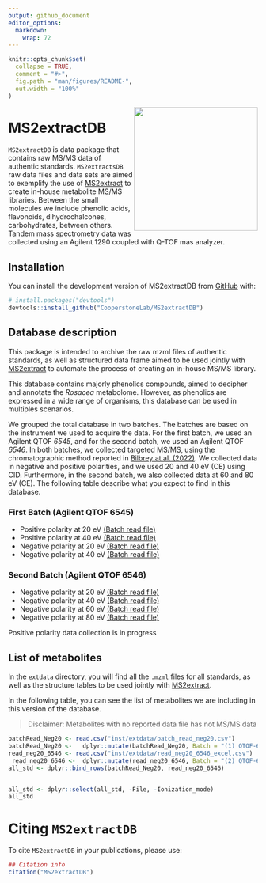 ```yaml
---
output: github_document
editor_options: 
  markdown: 
    wrap: 72
---
```


<!-- README.md is generated from README.Rmd. Please edit that file -->

```r
knitr::opts_chunk$set(
  collapse = TRUE,
  comment = "#>",
  fig.path = "man/figures/README-",
  out.width = "100%"
)
```

<img src="man/figures/MS2extractDB.png" align="right" height="250" style="float:right; height:250px;"/>

# MS2extractDB

<!-- badges: start -->

<!-- badges: end -->

`MS2extractDB` is data package that contains raw MS/MS data of authentic
standards. `MS2extractsDB` raw data files and data sets are aimed to 
exemplify the use of 
[MS2extract](https://cooperstonelab.github.io/MS2extract/) to create
in-house metabolite MS/MS libraries. Between
the small molecules we include  phenolic acids,
flavonoids, dihydrochalcones, carbohydrates, between others.
Tandem mass spectrometry data was collected using an Agilent 1290 coupled
with Q-TOF mas analyzer.  

## Installation

You can install the development version of MS2extractDB from
[GitHub](https://github.com/CooperstoneLab/MS2extractDB) with:

``` r
# install.packages("devtools")
devtools::install_github("CooperstoneLab/MS2extractDB")
```

## Database description

This package is intended to archive the raw mzml files of authentic
standards, as well as structured data frame aimed to be used jointly with
[MS2extract](https://cooperstonelab.github.io/MS2extract/) to automate
the process of creating an in-house MS/MS library.

This database contains majorly phenolics compounds, aimed to decipher
and annotate the *Rosacea* metabolome. However, as phenolics are
expressed in a wide range of organisms, this database can be used in
multiples scenarios.

We grouped the total database in two batches. The batches are based
on the instrument we used to acquire the data. For the first
batch, we used an Agilent QTOF *6545*, and for the second batch, we used
an Agilent QTOF *6546*. In both batches, we collected targeted MS/MS,
using the chromatographic method reported in [Bilbrey at al.
(2022)](https://nph.onlinelibrary.wiley.com/doi/full/10.1111/nph.17693).
We collected data in negative and positive polarities,
and we used 20 and 40 eV (CE) using CID. Furthermore, in the second
batch, we also collected data at 60 and 80 eV (CE). The following table
describe what you expect to find in this database.

###  First Batch (Agilent QTOF 6545)

* Positive polarity at 20 eV [(Batch read file)](https://github.com/CooperstoneLab/MS2extractDB/blob/main/inst/extdata/batch_read_pos20_6545.csv) 
* Positive polarity at 40 eV [(Batch read file)](https://github.com/CooperstoneLab/MS2extractDB/blob/main/inst/extdata/batch_read_neg40_6545.csv) 
* Negative polarity at 20 eV [(Batch read file)](https://github.com/CooperstoneLab/MS2extractDB/blob/main/inst/extdata/batch_read_neg20.csv) 
* Negative polarity at 40 eV [(Batch read file)](https://github.com/CooperstoneLab/MS2extractDB/blob/main/inst/extdata/batch_read_neg40.csv) 

###  Second Batch (Agilent QTOF 6546)

* Negative polarity at 20 eV [(Batch read file)](https://github.com/CooperstoneLab/MS2extractDB/blob/main/inst/extdata/read_neg20_6546_excel.csv)
* Negative polarity at 40 eV [(Batch read file)](https://github.com/CooperstoneLab/MS2extractDB/blob/main/inst/extdata/read_neg40_6546_excel.csv)
* Negative polarity at 60 eV [(Batch read file)](https://github.com/CooperstoneLab/MS2extractDB/blob/main/inst/extdata/read_neg60_6546_excel.csv)
* Negative polarity at 80 eV [(Batch read file)](https://github.com/CooperstoneLab/MS2extractDB/blob/main/inst/extdata/read_neg80_6546_excel.csv)

Positive polarity data collection is in progress


## List of metabolites

In the `extdata` directory, you will find all the `.mzml`
files for all standards, as well as the structure tables to be used
jointly with 
[MS2extract](https://cooperstonelab.github.io/MS2extract/).

In the following table, you can see the list of metabolites we are including
in this version of the database.

> Disclaimer: Metabolites with no reported data file has not MS/MS data

```r

batchRead_Neg20 <- read.csv("inst/extdata/batch_read_neg20.csv") 
batchRead_Neg20 <-   dplyr::mutate(batchRead_Neg20, Batch = "(1) QTOF-6545")
read_neg20_6546 <- read.csv("inst/extdata/read_neg20_6546_excel.csv")
 read_neg20_6546 <-  dplyr::mutate(read_neg20_6546, Batch = "(2) QTOF-6546")
all_std <- dplyr::bind_rows(batchRead_Neg20, read_neg20_6546)  


all_std <- dplyr::select(all_std, -File, -Ionization_mode)
all_std
```

# Citing `MS2extractDB`


To cite `MS2extractDB` in your publications, please use:


```r
## Citation info
citation("MS2extractDB")
```

